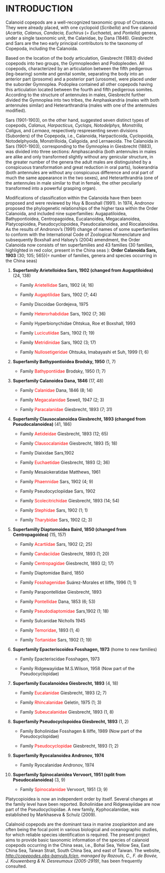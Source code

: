 
# **INTRODUCTION** 

Calanoid copepods are a well-recognized taxonomic group of Crustacea.  They were already placed, with one cyclopoid (*Scribella*) and five calanoid (*Acartia, Calanus, Candacia, Euchirus *(= *Euchaeta*)*, *and *Pontella*) genera, under a single taxonomic unit, the Calanidae, by Dana (1846).  Giesbrecht and Sars are the two early principal contributors to the taxonomy of Copepoda, including the Calanoida.

Based on the location of the body articulation, Giesbrecht (1883) divided copepods into two groups, the Gymnopleoden and Podopleoden.  All copepods, characterized by an articulation between the fifth pedigerous (leg-bearing) somite and genital somite, separating the body into an anterior part (prosome) and a posterior part (urosome), were placed under the suborder Gymnoplea.  Podoplea contained all other copepods having this articulation located between the fourth and fifth pedigerous somites.  According to the structure of antennules in males, Giesbrecht further divided the Gymnoplea into two tribes, the Amphaskandria (males with both antennules similar) and Heterarthrandria (males with one of the antennules modified).

Sars (1901-1903), on the other hand, suggested seven distinct types of copepods, *Calanus, Harpacticus, Cyclops, Notodelphys, Monstrilla, Caligus, *and *Lernaea*, respectively respresenting seven divisions (Suborders) of the Copepoda, i.e., Calanoida, Harpacticoida, Cyclopoida, Notodelphyoida, Monstrilloida, Caligoida, and Lernaeoida.  The Calanoida in Sars (1901-1903), corresponding to the Gymnoplea in Giesbrecht (1883), was divided into three sections: Amphascandria (both antennules in males are alike and only transformed slightly without any genicular structure, in the greater number of the genera the adult males are distinguished by a conspicuous transformation and great reduction in oral parts), Isokerandria (both antennules are without any conspicuous difference and oral part of much the same appearance in the two sexes), and Heterarthrandria (one of the antennules in male similar to that in female, the other peculiarly transformed into a powerful grasping organ).

Modifications of classification within the Calanoida have then been proposed and were reviewed by Huy & Boxshall (1991).  In 1974, Andronov proposed the phylogenetic relationships of the higher taxa within the Order Calanoida, and included nine superfamilies: Augapatiloidea, Bathypontioidea, Centropagoidea, Eucalanoidea, Megacalanoidea, Platycopioidea, Pseudocyclopoidea, Pseudocalanoidea, and Riocalanoidea.  As the results of Andronov’s (1991) change of names of some superfamilies to conform with the International Code of Zoological Nomenclature and subsequently Boxshall and Halsey’s (2004) amendment, the Order Calanoida now consists of ten superfamilies and 43 families (30 families, highlighted in red color, present in the China seas ): **Order Calanoida Sars, 1903** (30; 105; 565)(= number of families, genera and species occurring in the China seas)

1. **Superfamily Arietelloidea Sars, 1902 (changed from Augaptiloidea)** (24, 138)

    - Family <span style="color:red">Arietellidae</span> Sars, 1902 (4; 16)

    - Family <span style="color:red">Augaptilidae</span> Sars, 1902 (7; 44)

    - Family Discoidae Gordejeva, 1975

    - Family <span style="color:red">Heterorhabdidae</span> Sars, 1902 (7; 36)

    - Family Hyperbionychidae Ohtskua, Roe et Boxshall, 1993

    - Family <span style="color:red">Lucicutiidae</span> Sars, 1902 (1; 19)

    - Family <span style="color:red">Metridinidae</span> Sars, 1902 (3; 17)

    - Family <span style="color:red">Nullosetigeridae</span> Ohtsuka, Imabayashi et Suh, 1999 (1; 6)

2. **Superfamily Bathypontioidea Brodsky, 1950** (1, 7)

    - Family <span style="color:red">Bathypontiidae</span> Brodsky, 1950 (1; 7)

3. **Superfamily Calanoidea Dana, 1846** (17, 48)

    - Family <span style="color:red">Calanidae</span> Dana, 1846 (8; 14)

    - Family <span style="color:red">Megacalanidae</span> Sewell, 1947 (2; 3)

    - Family <span style="color:red">Paracalanidae</span> Giesbrecht, 1893 (7; 31)

4. **Superfamily Clausocalanoidea Giesbrecht, 1893 (changed from Pseudocalanoidea)** (41, 186)

    - Family <span style="color:red">Aetideidae</span> Giesbrecht, 1893 (12; 65)

    - Family <span style="color:red">Clausocalanidae</span> Giesbrecht, 1893 (5; 18)

    - Family Diaixidae Sars,1902

    - Family <span style="color:red">Euchaetidae</span> Giesbrecht, 1893 (2; 36)

    - Family Mesaiokeratidae Matthews, 1961

    - Family <span style="color:red">Phaennidae</span> Sars, 1902 (4; 9)

    - Family Pseudocyclopiidae Sars, 1902

    - Family <span style="color:red">Scolecitrichidae</span> Giesbrecht, 1893 (14; 54)

    - Family <span style="color:red">Stephidae</span> Sars, 1902 (1; 1)

    - Family <span style="color:red">Tharybidae</span> Sars, 1902 (2; 3)

5. **Superfamilly Diaptomoidea Baird, 1850 (changed from Centropagoidea)** (15, 157)

    - Family <span style="color:red">Acartiidae</span> Sars, 1902 (2; 25)

    - Family <span style="color:red">Candaciidae</span> Giesbrecht, 1893 (1; 20)

    - Family <span style="color:red">Centropagidae</span> Giesbrecht, 1893 (2; 17)

    - Family Diaptomidae Baird, 1850

    - Family <span style="color:red">Fosshagenidae</span> Suárez-Morales et Iliffe, 1996 (1; 1)

    - Family Parapontellidae Giesbrecht, 1893

    - Family <span style="color:red">Pontellidae</span> Dana, 1853 (6; 53)

    - Family <span style="color:red">Pseudodiaptomidae</span> Sars,1902 (1; 18)

    - Family Sulcanidae Nicholls 1945

    - Family <span style="color:red">Temoridae</span>, 1893 (1; 4)

    - Family <span style="color:red">Tortanidae</span> Sars, 1902 (1; 19)

6. **Superfamily Epacteriscoidea Fosshagen, 1973** (home to new families)

    - Family Epacteriscidae Fosshagen, 1973

    - Family Ridgewayiidae M.S.Wilson, 1958  (Now part of the Pseudocyclopidae)

7. **Superfamily Eucalanoidea Giesbrecht, 1893** (4, 18)

    - Family <span style="color:red">Eucalanidae</span> Giesbrecht, 1893 (2; 7)

    - Family <span style="color:red">Rhincalanidae</span> Geletin, 1975 (1; 3)

    - Family <span style="color:red">Subeucalanidae</span> Giesbrecht, 1893 (1, 8)

8. **Superfamily Pseudocyclopoidea Giesbrecht, 1893** (1, 2)

    - Family Boholinidae Fosshagen & Iliffe, 1989  (Now part of the Pseudocyclopidae)

    - Family <span style="color:red">Pseudocyclopidae</span> Giesbrecht, 1893 (1; 2)

9. **Superfamily Ryocalanoidea Andronov, 1974**

    - Family Ryocalanidae Andronov, 1974

10. **Superfamily Spinocalanidea Vervoort, 1951 (split from Pseudocalanoidea)** (3, 9)

    - Family <span style="color:red">Spinocalanidae</span> Vervoort, 1951 (3; 9)

Platycopioidea is now an independent order by itself.  Several changes at the family level have been reported.  Boholinidae and Ridgewayiidae are now part of the Pseudocyclopidae.  A new family, Kyphocalanidae, was established by Markhaseva & Schulz (2009).

Calalnoid copepods are the dominant taxa in marine zooplankton and are often being the focal point in various biological and oceanographic studies, for which reliable species identification is required.  The present project aims to provide basic taxonomic information of the species of calanoid copepods occurring in the China seas, i.e., Bohai Sea, Yellow Sea, East China Sea, Taiwan Strait, South China Sea, and east of Taiwan.  The website, *[http://copepodes.obs-banyuls.fr/en](http://copepodes.obs-banyuls.fr/en)*, *managed by Razouls, C., F. de Bovée, J. Kouwenberg & N. Desreumaux (2005-2919)*, has been frequently consulted.
